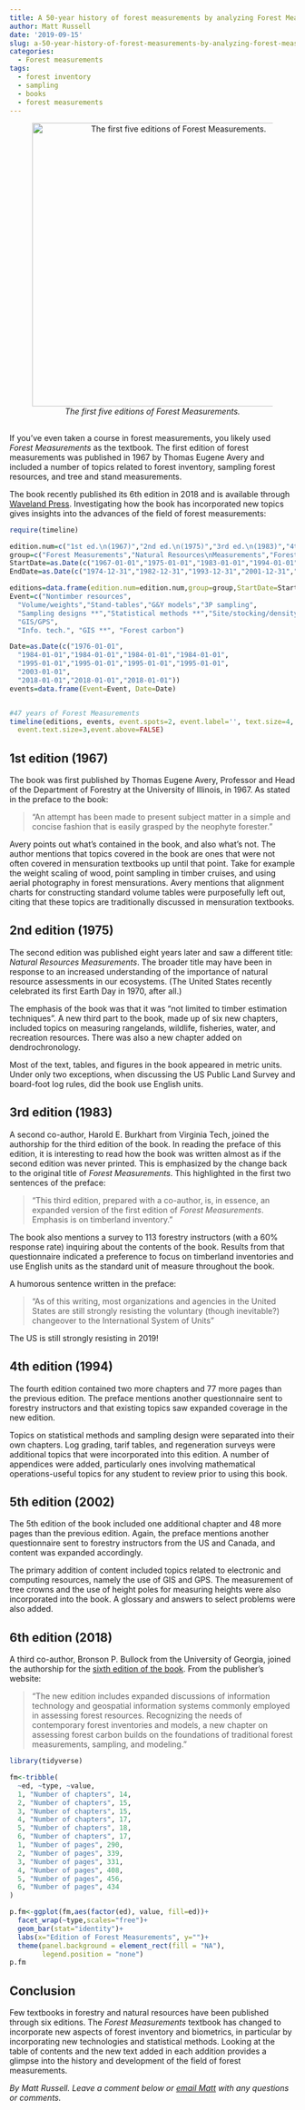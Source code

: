```yaml
---
title: A 50-year history of forest measurements by analyzing Forest Measurements
author: Matt Russell
date: '2019-09-15'
slug: a-50-year-history-of-forest-measurements-by-analyzing-forest-measurements
categories:
  - Forest measurements
tags:
  - forest inventory
  - sampling
  - books
  - forest measurements
---
```


<center>
![*The first five editions of Forest Measurements.*](/post/a-50-year-history-of-forest-measurements-by-analyzing-forest-measurements/formeas.jpg){width=500px}
</center>

## 

If you’ve even taken a course in forest measurements, you likely used *Forest Measurements* as the textbook. The first edition of forest measurements was published in 1967 by Thomas Eugene Avery and included a number of topics related to forest inventory, sampling forest resources, and tree and stand measurements.

The book recently published its 6th edition in 2018 and is available through [Waveland Press](https://www.waveland.com/browse.php?t=668&r=a). Investigating how the book has incorporated new topics gives insights into the advances of the field of forest measurements:


```r
require(timeline)

edition.num=c("1st ed.\n(1967)","2nd ed.\n(1975)","3rd ed.\n(1983)","4th ed.\n(1994)","5th ed.\n(2002)","6th ed.\n(2018)")
group=c("Forest Measurements","Natural Resources\nMeasurements","Forest Measurements","Forest Measurements","Forest Measurements", "Forest Measurements")
StartDate=as.Date(c("1967-01-01","1975-01-01","1983-01-01","1994-01-01","2002-01-01","2018-01-01"))
EndDate=as.Date(c("1974-12-31","1982-12-31","1993-12-31","2001-12-31","2017-12-31", "2023-12-31"))

editions=data.frame(edition.num=edition.num,group=group,StartDate=StartDate,EndDate=EndDate)
Event=c("Nontimber resources",
  "Volume/weights","Stand-tables","G&Y models","3P sampling",
  "Sampling designs **","Statistical methods **","Site/stocking/density **","Regeneration surveys",
  "GIS/GPS",
  "Info. tech.", "GIS **", "Forest carbon")

Date=as.Date(c("1976-01-01",
  "1984-01-01","1984-01-01","1984-01-01","1984-01-01",
  "1995-01-01","1995-01-01","1995-01-01","1995-01-01",
  "2003-01-01",
  "2018-01-01","2018-01-01","2018-01-01"))
events=data.frame(Event=Event, Date=Date)


#47 years of Forest Measurements
timeline(editions, events, event.spots=2, event.label='', text.size=4, 
  event.text.size=3,event.above=FALSE)

```

## 1st edition (1967)
The book was first published by Thomas Eugene Avery, Professor and Head of the Department of Forestry at the University of Illinois, in 1967. As stated in the preface to the book:

> “An attempt has been made to present subject matter in a simple and concise fashion that is easily grasped by the neophyte forester.”

Avery points out what’s contained in the book, and also what’s not. The author mentions that topics covered in the book are ones that were not often covered in mensuration textbooks up until that point. Take for example the weight scaling of wood, point sampling in timber cruises, and using aerial photography in forest mensurations.  Avery mentions that alignment charts for constructing standard volume tables were purposefully left out, citing that these topics are traditionally discussed in mensuration textbooks.

## 2nd edition (1975)
The second edition was published eight years later and saw a different title: *Natural Resources Measurements*. The broader title may have been in response to an increased understanding of the importance of natural resource assessments in our ecosystems. (The United States recently celebrated its first Earth Day in 1970, after all.)

The emphasis of the book was that it was “not limited to timber estimation techniques”. A new third part to the book, made up of six new chapters, included topics on measuring rangelands, wildlife,  fisheries, water, and recreation resources. There was also a new chapter added on dendrochronology.  

Most of the text, tables, and figures in the book appeared in metric units. Under only two exceptions, when discussing the US Public Land Survey and board-foot log rules, did the book use English units.

## 3rd edition (1983)
A second co-author, Harold E. Burkhart from Virginia Tech, joined the authorship for the third edition of the book. In reading the preface of this edition, it is interesting to read how the book was written almost as if the second edition was never printed. This is emphasized by the change back to the original title of *Forest Measurements*. This highlighted in the first two sentences of the preface: 

> “This third edition, prepared with a co-author, is, in essence, an expanded version of the first edition of *Forest Measurements*. Emphasis is on timberland inventory.”

The book also mentions a survey to 113 forestry instructors (with a 60% response rate) inquiring about the contents of the book. Results from that questionnaire indicated a preference to focus on timberland inventories and use English units as the standard unit of measure throughout the book. 

A humorous sentence written in the preface: 

> “As of this writing, most organizations and agencies in the United States are still strongly resisting the voluntary (though inevitable?) changeover to the International System of Units”

The US is still strongly resisting in 2019! 

## 4th edition (1994)
The fourth edition contained two more chapters and 77 more pages than the previous edition. The preface mentions another questionnaire sent to forestry instructors and that existing topics saw expanded coverage in the new edition.

Topics on statistical methods and sampling design were separated into their own chapters. Log grading, tarif tables, and regeneration surveys were additional topics that were incorporated into this edition. A number of appendices were added, particularly ones involving mathematical operations-useful topics for any student to review prior to using this book. 

## 5th edition (2002)
The 5th edition of the book included one additional chapter and 48 more pages than the previous edition. Again, the preface mentions another questionnaire sent to forestry instructors from the US and Canada, and content was expanded accordingly.

The primary addition of content included topics related to electronic and computing resources, namely the use of GIS and GPS. The measurement of tree crowns and the use of height poles for measuring heights were also incorporated into the book. A glossary and answers to select problems were also added. 

## 6th edition (2018)
A third co-author, Bronson P. Bullock from the University of Georgia, joined the authorship for the [sixth edition of the book](https://www.waveland.com/browse.php?t=668&r=a).  From the publisher’s website: 

> “The new edition includes expanded discussions of information technology and geospatial information systems commonly employed in assessing forest resources. Recognizing the needs of contemporary forest inventories and models, a new chapter on assessing forest carbon builds on the foundations of traditional forest measurements, sampling, and modeling.”

```r
library(tidyverse)

fm<-tribble(
  ~ed, ~type, ~value,
  1, "Number of chapters", 14, 
  2, "Number of chapters", 15, 
  3, "Number of chapters", 15, 
  4, "Number of chapters", 17, 
  5, "Number of chapters", 18, 
  6, "Number of chapters", 17, 
  1, "Number of pages", 290,
  2, "Number of pages", 339,
  3, "Number of pages", 331,
  4, "Number of pages", 408,
  5, "Number of pages", 456,
  6, "Number of pages", 434
)

p.fm<-ggplot(fm,aes(factor(ed), value, fill=ed))+
  facet_wrap(~type,scales="free")+
  geom_bar(stat="identity")+
  labs(x="Edition of Forest Measurements", y="")+
  theme(panel.background = element_rect(fill = "NA"),
        legend.position = "none")
p.fm
```

## Conclusion

Few textbooks in forestry and natural resources have been published through six editions. The *Forest Measurements* textbook has changed to incorporate new aspects of forest inventory and biometrics, in particular by incorporating new technologies and statistical methods. Looking at the table of contents and the new text added in each addition provides a glimpse into the history and development of the field of forest measurements.  

*By Matt Russell. Leave a comment below or [email Matt](mailto:matt@arbor-analytics.com) with any questions or comments.*